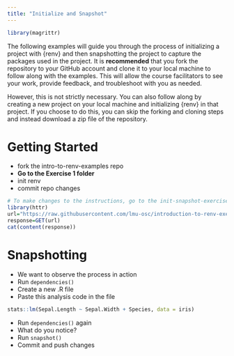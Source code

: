 ```yaml
---
title: "Initialize and Snapshot"
---
```


```r
library(magrittr)
```

The following examples will guide you through the process of initializing a project with {renv} and then snapshotting the project to capture the packages used in the project. It is **recommended** that you fork the repository to your GitHub account and clone it to your local machine to follow along with the examples. This will allow the course facilitators to see your work, provide feedback, and troubleshoot with you as needed.

However, this is not strictly necessary. You can also follow along by creating a new project on your local machine and initializing {renv} in that project. If you choose to do this, you can skip the forking and cloning steps and instead download a zip file of the repository. 


# Getting Started


-   fork the intro-to-renv-examples repo
-   **Go to the Exercise 1 folder**
-   init renv
-   commit repo changes


```r

# To make changes to the instructions, go to the init-snapshot-exercises-instructions.md file in the intro-to-renv-exercises repository!
library(httr)
url="https://raw.githubusercontent.com/lmu-osc/introduction-to-renv-exercises/main/init-snapshot-exercises/README.md"
response=GET(url)
cat(content(response))

```



# Snapshotting


-   We want to observe the process in action
-   Run `dependencies()`
-   Create a new .R file
-   Paste this analysis code in the file

``` r
stats::lm(Sepal.Length ~ Sepal.Width + Species, data = iris)
```

-   Run `dependencies()` again
-   What do you notice?
-   Run `snapshot()`
-   Commit and push changes
